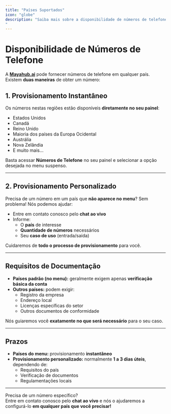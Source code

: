 ```yaml
---
title: "Países Suportados"
icon: "globe"
description: "Saiba mais sobre a disponibilidade de números de telefone e o provisionamento em diferentes países.
"
---
```


# Disponibilidade de Números de Telefone

A [**Mayahub.ai**](http://Mayahub.ai) pode fornecer números de telefone em qualquer país.\
Existem **duas maneiras** de obter um número:

## 1. Provisionamento Instantâneo

Os números nestas regiões estão disponíveis **diretamente no seu painel**:

- Estados Unidos
- Canadá
- Reino Unido
- Maioria dos países da Europa Ocidental
- Austrália
- Nova Zelândia
- E muito mais...

Basta acessar **Números de Telefone** no seu painel e selecionar a opção desejada no menu suspenso.

---

## 2. Provisionamento Personalizado

Precisa de um número em um país que **não aparece no menu**? Sem problema! Nós podemos ajudar:

- Entre em contato conosco pelo **chat ao vivo**
- Informe:
  - O **país** de interesse
  - **Quantidade de números** necessários
  - Seu **caso de uso** (entrada/saída)

Cuidaremos de **todo o processo de provisionamento** para você.

---

## Requisitos de Documentação

- **Países padrão (no menu):** geralmente exigem apenas **verificação básica da conta**
- **Outros países:** podem exigir:
  - Registro da empresa
  - Endereço local
  - Licenças específicas do setor
  - Outros documentos de conformidade

Nós guiaremos você **exatamente no que será necessário** para o seu caso.

---

## Prazos

- **Países do menu:** provisionamento **instantâneo**
- **Provisionamento personalizado:** normalmente **1 a 3 dias úteis**, dependendo de:
  - Requisitos do país
  - Verificação de documentos
  - Regulamentações locais

---

Precisa de um número específico?\
Entre em contato conosco pelo **chat ao vivo** e nós o ajudaremos a configurá-lo **em qualquer país que você precisar!**